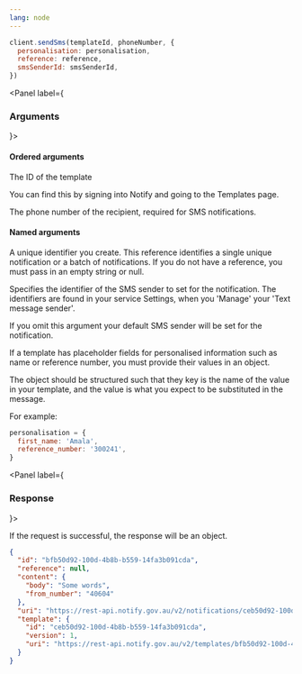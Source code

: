 ```yaml
---
lang: node
---
```


```javascript
client.sendSms(templateId, phoneNumber, {
  personalisation: personalisation,
  reference: reference,
  smsSenderId: smsSenderId,
})
```

<Panel label={<H3>Arguments</H3>}>

#### Ordered arguments

<Parameters>
  <Parameter required name="templateId">

The ID of the template

You can find this by signing into Notify and
going to the Templates page.

  </Parameter>
  <Parameter required name="phoneNumber">

The phone number of the recipient, required for SMS notifications.

  </Parameter>
</Parameters>

#### Named arguments

<Parameters>
  <Parameter optional name="reference">

A unique identifier you create. This reference identifies a single unique notification or a batch of notifications. If you do not have a reference, you must pass in an empty string or null.

  </Parameter>
  <Parameter optional name="smsSenderId">

Specifies the identifier of the SMS sender to set for the
notification. The identifiers are found in your service Settings, when you
'Manage' your 'Text message sender'.

If you omit this argument your default SMS sender will be set for the
notification.

  </Parameter>
  <Parameter optional name="personalisation">

If a template has placeholder fields for personalised information such as name
or reference number, you must provide their values in an object.

The object should be structured such that they key is the name
of the value in your template, and the value is what you expect to be
substituted in the message.

For example:

```javascript
personalisation = {
  first_name: 'Amala',
  reference_number: '300241',
}
```

  </Parameter>
</Parameters>
</Panel>

<Panel label={<H3>Response</H3>}>

If the request is successful, the response will be an object.

```json
{
  "id": "bfb50d92-100d-4b8b-b559-14fa3b091cda",
  "reference": null,
  "content": {
    "body": "Some words",
    "from_number": "40604"
  },
  "uri": "https://rest-api.notify.gov.au/v2/notifications/ceb50d92-100d-4b8b-b559-14fa3b091cd",
  "template": {
    "id": "ceb50d92-100d-4b8b-b559-14fa3b091cda",
    "version": 1,
    "uri": "https://rest-api.notify.gov.au/v2/templates/bfb50d92-100d-4b8b-b559-14fa3b091cda"
  }
}
```

</Panel>
